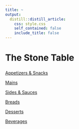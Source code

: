 ```yaml
---
title: ~
output:
  distill::distill_article:
    css: style.css
    self_contained: false
    include_title: false
---
```


<div class="hero">
  <h1>The Stone Table</h1>
</div>

<div class="sections">
###  

<div class="section-grid">

[Appetizers & Snacks](appetizers_snacks.html){.section-card}

[Mains](mains.html){.section-card}

[Sides & Sauces](sides_sauces.html){.section-card}

[Breads](breads.html){.section-card}

[Desserts](desserts.html){.section-card}

[Beverages](beverages.html){.section-card}

</div>
</div>

<link rel="preconnect" href="https://fonts.googleapis.com">
<link rel="preconnect" href="https://fonts.gstatic.com" crossorigin>
<link href="https://fonts.googleapis.com/css2?family=Dancing+Script&family=Roboto:wght@400;700&display=swap" rel="stylesheet">
